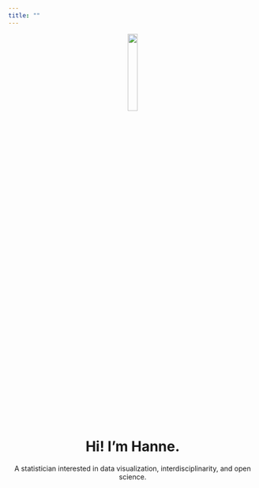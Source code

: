 ```yaml
---
title: ""
---
```


<center>

![](images/avatar.png){width=20%}

<h1>Hi! I'm Hanne.</h1>

A statistician interested in data visualization, interdisciplinarity, and open science.

</center>

